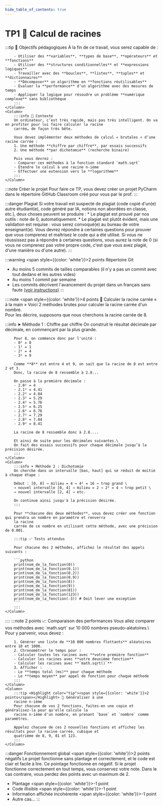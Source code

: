 ```yaml
---
hide_table_of_contents: true
---
```


# TP1 🥕 Calcul de racines

<Row>
    <Column>
        :::tip 🎯 Objectifs pédagogiques
        À la fin de ce travail, vous serez capable de :

        - Utiliser des **variables**, **types de base**, **opérateurs** et **fonctions**
        - Utiliser des **structures conditionnelles** et **expressions logiques**
        - Travailler avec des **boucles**, **listes**, **tuples** et **dictionnaires**
        - **Décomposer** un algorithme en **fonctions réutilisables**
        - Évaluer la **performance** d’un algorithme avec des mesures de temps
        - Appliquer la logique pour résoudre un problème **numérique complexe** sans bibliothèque
        :::
    </Column>
    <Column>
        :::info 🧠 Contexte
        Un ordinateur, c’est très rapide, mais pas très intelligent. On va en profiter pour lui faire calculer la racine
        carrée… de façon très bête.

        Vous devez implémenter deux méthodes de calcul « brutales » d’une racine carrée :
        1. Une méthode **chiffre par chiffre**, par essais successifs
        2. Une méthode **par dichotomie** (recherche binaire)

        Puis vous devrez :
        - Comparer ces méthodes à la fonction standard `math.sqrt`
        - Étendre le calcul à une racine n-ième
        - Effectuer une extension vers le **logarithme**
        :::
    </Column>
</Row>

:::note Créer le projet
Pour faire ce TP, vous devez créer un projet PyCharm dans le répertoire GitHub Classroom créé pour vous par le prof.
:::

:::danger Plagiat
Si votre travail est suspecté de plagiat (code copié d'un(e) autre étudiant(e), code généré par IA, notions non
abordées en classe, etc.), deux choses peuvent se produire :
        * Le plagiat est prouvé par nos outils : note de 0, automatiquement.
        * Le plagiat est plutôt évident, mais une validation est requise : vous serez convoqué(e) au bureau de votre
enseignant(e). Vous devrez répondre à certaines questions pour prouver que vous comprenez et maîtrisez le code
qui a été utilisé. Si vous ne réussissez pas à répondre à certaines questions, vous aurez la note
de 0 (si vous ne comprenez pas votre propre code, c'est que vous avez plagié, d'une manière ou d'une autre).
:::

:::warning <Highlight color="tip"><span style={{color: 'white'}}>2 points</span></Highlight> Répertoire Git
- Au moins 5 commits de tailles comparables (il n'y a pas un commit avec tout dedans et les autres vides)
- Au moins 1 commit par semaine
- Les commits décrivent l'avancement du projet dans un français sans faute [(voir instructions)](https://info.cegepmontpetit.ca/git)
:::

::::note <Highlight color="tip"><span style={{color: 'white'}}>4 points</span></Highlight> 🔧 Calculer la racine carrée « à la main »
Voici 2 méthodes brutes pour calculer la racine carrée d'un nombre.\
Pour les décrire, supposons que nous cherchons la racine carrée de 8.

<Row>
    <Column>
        :::info ➤ Méthode 1 : Chiffre par chiffre
        On construit le résultat décimale par décimale, en commençant par la plus grande.

        Pour 8, on commence donc par l'unité :
        - 0² = 0
        - 1² = 1
        - 2² = 4
        - 3² = 9

        Comme **8** est entre 4 et 9, on sait que la racine de 8 est entre 2 et 3.
        Donc, la racine de 8 ressemble à 2.8...

        On passe à la première décimale :
        - 2.0² = 4
        - 2.1² = 4.41
        - 2.2² = 4.84
        - 2.3² = 5.29
        - 2.4² = 5.76
        - 2.5² = 6.25
        - 2.6² = 6.76
        - 2.7² = 7.29
        - 2.8² = 7.84
        - 2.9² = 8.41

        La racine de 8 ressemble donc à 2.8....

        Et ainsi de suite pour les décimales suivantes.\
        On fait des essais successifs pour chaque décimale jusqu’à la précision désirée.
        :::
    </Column>
    <Column>
        :::info ➤ Méthode 2 : Dichotomie
        On cherche dans un intervalle [bas, haut] qui se réduit de moitié à chaque étape :

        Début : [0, 8] → milieu = 4 → 4² = 16 → trop grand \
        → nouvel intervalle [0, 4] → milieu = 2 → 2² = 4 → trop petit \
        → nouvel intervalle [2, 4] → etc.

        On continue ainsi jusqu'à la précision désirée.
        :::

        Pour **chacune des deux méthodes**, vous devez créer une fonction qui prendra un nombre en paramètre et renverra
        la racine
        carrée de ce nombre en utilisant cette méthode, avec une précision de 0.001.

        :::tip ✅ Tests attendus

        Pour chacune des 2 méthodes, affichez le résultat des appels suivants :

        ```python
        print(nom_de_la_fonction(0))
        print(nom_de_la_fonction(0.1))
        print(nom_de_la_fonction(0.2))
        print(nom_de_la_fonction(0.9))
        print(nom_de_la_fonction(8))
        print(nom_de_la_fonction(9))
        print(nom_de_la_fonction(81))
        print(nom_de_la_fonction(123))
        print(nom_de_la_fonction(-3)) # Doit lever une exception
        ```
        :::
    </Column>
</Row>
::::
<Row>
    <Column>
        :::note <Highlight color="tip"><span style={{color: 'white'}}>2 points</span></Highlight> 📈 Comparaison des
        performances
        Vous allez comparer vos méthodes avec `math.sqrt` sur 10 000 nombres pseudo-aléatoires.\
        Pour y parvenir, vous devez :

        1. Générer une liste de **10 000 nombres flottants** aléatoires entre 10 et 1000.
        2. Chronométrer le temps pour :
        - Calculer toutes les racines avec **votre première fonction**
        - Calculer les racines avec **votre deuxième fonction**
        - Calculer les racines avec **`math.sqrt()`**
        3. Afficher :
        - Le **temps total (ms)** pour chaque méthode
        - Le **temps moyen** par appel de fonction pour chaque méthode
        :::
    </Column>
    <Column>
        :::tip <Highlight color="tip"><span style={{color: 'white'}}>2 points</span></Highlight> 🌱 Généraliser à une
        racine n-ième
        Pour chacune de vos 2 fonctions, faites-en une copie et généralisez-la pour qu'elle calcule la
        racine n-ième d'un nombre, en prenant `base` et `nombre` comme paramètres.

        Appelez chacune de ces 2 nouvelles fonctions et affichez les résultats pour la racine carrée, cubique et
        quatrième de 8, 9, 81 et 123.
        :::
    </Column>
</Row>

:::danger Fonctionnement global <Highlight color="danger"><span style={{color: 'white'}}>2 points négatifs</span></Highlight>
Le projet fonctionne sans plantage et correctement, et le code est clair et facile à lire.
Ce pointage fonctionne en négatif.
Si le projet fonctionne correctement en tout temps, vous conservez votre note.
Dans le cas contraire, vous perdez des points avec un maximum de 2.

- Plantage <Highlight color="danger"><span style={{color: 'white'}}>-1 point</span></Highlight>
- Code illisible <Highlight color="danger"><span style={{color: 'white'}}>-1 point</span></Highlight>
- Information affichée incohérente <Highlight color="danger"><span style={{color: 'white'}}>-1 point</span></Highlight>
- Autre cas...
:::


